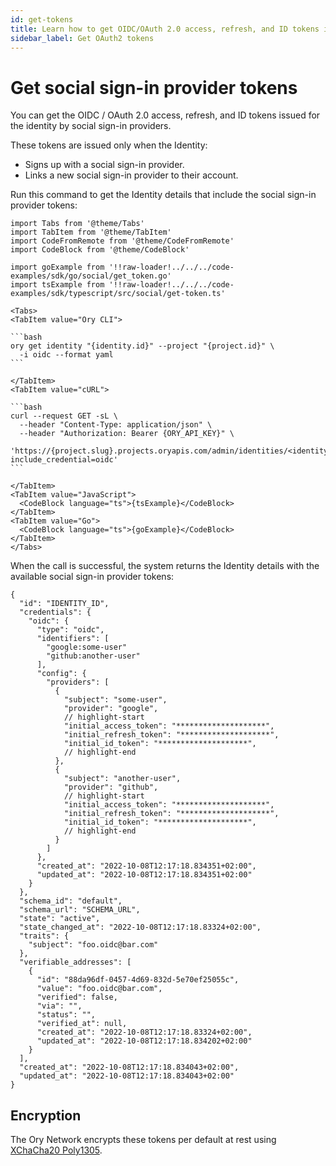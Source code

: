 ```yaml
---
id: get-tokens
title: Learn how to get OIDC/OAuth 2.0 access, refresh, and ID tokens issued by social sign-in providers
sidebar_label: Get OAuth2 tokens
---
```


# Get social sign-in provider tokens

You can get the OIDC / OAuth 2.0 access, refresh, and ID tokens issued for the identity by social sign-in providers.

These tokens are issued only when the Identity:

- Signs up with a social sign-in provider.
- Links a new social sign-in provider to their account.

Run this command to get the Identity details that include the social sign-in provider tokens:

````mdx-code-block
import Tabs from '@theme/Tabs'
import TabItem from '@theme/TabItem'
import CodeFromRemote from '@theme/CodeFromRemote'
import CodeBlock from '@theme/CodeBlock'

import goExample from '!!raw-loader!../../../code-examples/sdk/go/social/get_token.go'
import tsExample from '!!raw-loader!../../../code-examples/sdk/typescript/src/social/get-token.ts'

<Tabs>
<TabItem value="Ory CLI">

```bash
ory get identity "{identity.id}" --project "{project.id}" \
  -i oidc --format yaml
```

</TabItem>
<TabItem value="cURL">

```bash
curl --request GET -sL \
  --header "Content-Type: application/json" \
  --header "Authorization: Bearer {ORY_API_KEY}" \
  'https://{project.slug}.projects.oryapis.com/admin/identities/<identity_id>?include_credential=oidc'
```

</TabItem>
<TabItem value="JavaScript">
  <CodeBlock language="ts">{tsExample}</CodeBlock>
</TabItem>
<TabItem value="Go">
  <CodeBlock language="ts">{goExample}</CodeBlock>
</TabItem>
</Tabs>
````

When the call is successful, the system returns the Identity details with the available social sign-in provider tokens:

```json5
{
  "id": "IDENTITY_ID",
  "credentials": {
    "oidc": {
      "type": "oidc",
      "identifiers": [
        "google:some-user"
        "github:another-user"
      ],
      "config": {
        "providers": [
          {
            "subject": "some-user",
            "provider": "google",
            // highlight-start
            "initial_access_token": "********************",
            "initial_refresh_token": "********************",
            "initial_id_token": "********************",
            // highlight-end
          },
          {
            "subject": "another-user",
            "provider": "github",
            // highlight-start
            "initial_access_token": "********************",
            "initial_refresh_token": "********************",
            "initial_id_token": "********************",
            // highlight-end
          }
        ]
      },
      "created_at": "2022-10-08T12:17:18.834351+02:00",
      "updated_at": "2022-10-08T12:17:18.834351+02:00"
    }
  },
  "schema_id": "default",
  "schema_url": "SCHEMA_URL",
  "state": "active",
  "state_changed_at": "2022-10-08T12:17:18.83324+02:00",
  "traits": {
    "subject": "foo.oidc@bar.com"
  },
  "verifiable_addresses": [
    {
      "id": "88da96df-0457-4d69-832d-5e70ef25055c",
      "value": "foo.oidc@bar.com",
      "verified": false,
      "via": "",
      "status": "",
      "verified_at": null,
      "created_at": "2022-10-08T12:17:18.83324+02:00",
      "updated_at": "2022-10-08T12:17:18.834202+02:00"
    }
  ],
  "created_at": "2022-10-08T12:17:18.834043+02:00",
  "updated_at": "2022-10-08T12:17:18.834043+02:00"
}
```

## Encryption

The Ory Network encrypts these tokens per default at rest using
[XChaCha20 Poly1305](https://en.wikipedia.org/wiki/ChaCha20-Poly1305#XChaCha20-Poly1305_–_extended_nonce_variant).
